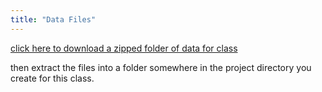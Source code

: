 ```yaml
---
title: "Data Files"
---
```


[click here to download a zipped folder of data for class](data/data_for_class.zip)

then extract the files into a folder somewhere in the project directory you create for this class.
